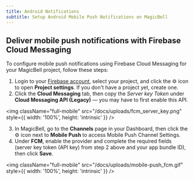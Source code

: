 ```yaml
---
title: Android Notifications
subtitle: Setup Android Mobile Push Notifications on MagicBell
---
```


## Deliver mobile push notifications with Firebase Cloud Messaging

To configure mobile push notifications using Firebase Cloud Messaging for your MagicBell project, follow these steps:

1. Login to your [Firebase account](https://console.firebase.google.com), select your project, and click the ⚙ icon to open **Project settings**. If you don't have a project yet, create one.
2. Click the **Cloud Messaging** tab, then copy the _Server key Token_ under **Cloud Messaging API (Legacy)** — you may have to first enable this API.

<img
  className="full-mobile"
  src="/docs/uploads/fcm_server_key.png"
  style={{ width: '100%', height: 'intrinsic' }}
/>

3. In MagicBell, go to the **Channels** page in your Dashboard, then click the ⚙ icon next to **Mobile Push** to access Mobile Push Channel Settings.
4. Under **FCM**, enable the provider and complete the required fields (server key token (API key) from step 2 above and your app bundle ID), then click **Save**.

<img
  className="full-mobile"
  src="/docs/uploads/mobile-push_fcm.gif"
  style={{ width: '100%', height: 'intrinsic' }}
/>
